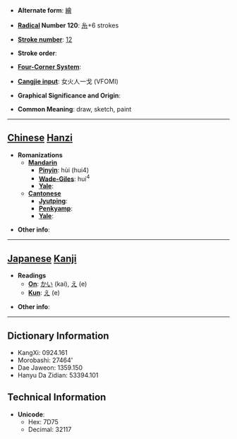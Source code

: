 * '''Alternate form''': [[繪]]

* '''[[Wiktionary:Chinese radical index| Radical]] Number 120''': [[Wiktionary:Chinese radical index 糸|糸]]+6 strokes

* '''[[Wiktionary:Chinese total strokes index|Stroke number]]''': [[Wiktionary:Chinese total strokes index 12|12]]

* '''Stroke order''': 

* '''[[Wiktionary:Chinese four corner index|Four-Corner System]]''': 

* '''[[Wiktionary:Chinese Cangjie index|Cangjie input]]''': 女火人一戈 (VFOMI)

* '''Graphical Significance and Origin''': 

* '''Common Meaning''': draw, sketch, paint

----

== [[Chinese]] [[Hanzi]] ==

* '''Romanizations'''
** '''[[Mandarin]]'''
*** '''[[Pinyin]]''': hùi (hui4)
*** '''[[Wade-Giles]]''': hui<sup>4</sup>
*** '''[[Yale]]''': 
** '''[[Cantonese]]'''
*** '''[[Jyutping]]''':
*** '''[[Penkyamp]]''': 
*** '''[[Yale]]''': 

* '''Other info''': 

----

== [[Japanese]] [[Kanji]] ==

* '''Readings'''
** '''[[On]]''': [[かい]] (kai), [[え]] (e)
** '''[[Kun]]''': [[え]] (e)

* '''Other info''':  

----

== Dictionary Information ==

* KangXi: 0924.161
* Morobashi: 27464'
* Dae Jaweon: 1359.150
* Hanyu Da Zidian: 53394.101

== Technical Information ==

* '''Unicode''':
** Hex: 7D75
** Decimal: 32117